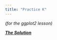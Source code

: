 ```yaml
---
title: "Practice K"
---
```


*(for the ggplot2 lesson)*




[***The Solution***](../practice/solution-K.qmd)

